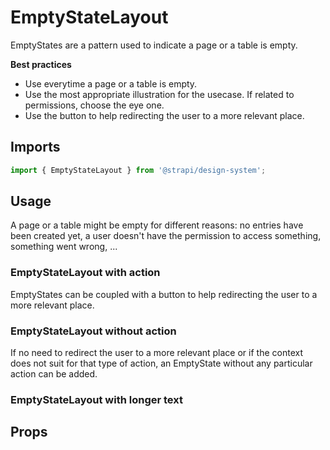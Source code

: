 

<Meta of={EmptyStateLayoutStories} />

# EmptyStateLayout

EmptyStates are a pattern used to indicate a page or a table is empty.

**Best practices**

- Use everytime a page or a table is empty.
- Use the most appropriate illustration for the usecase. If related to permissions, choose the eye one.
- Use the button to help redirecting the user to a more relevant place.

<ViewSource path="components/EmptyStateLayout" />

## Imports

```js
import { EmptyStateLayout } from '@strapi/design-system';
```

## Usage

A page or a table might be empty for different reasons: no entries have been created yet, a user doesn't have the
permission to access something, something went wrong, ...

### EmptyStateLayout with action

EmptyStates can be coupled with a button to help redirecting the user to a more relevant place.

<Canvas of={EmptyStateLayoutStories.Base} />

### EmptyStateLayout without action

If no need to redirect the user to a more relevant place or if the context does not suit for that type of action, an
EmptyState without any particular action can be added.

<Canvas of={EmptyStateLayoutStories.WithoutAction} />

### EmptyStateLayout with longer text

<Canvas of={EmptyStateLayoutStories.WithLargeText} />

## Props

<ArgTypes of={EmptyStateLayout} />
